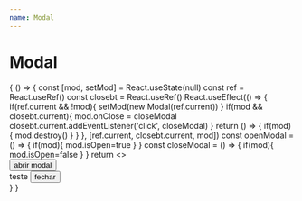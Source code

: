 ```yaml
---
name: Modal
---
```



# Modal

<Playground>
  {    
    () => {
      const [mod, setMod] = React.useState(null)
      const ref = React.useRef()
      const closebt = React.useRef()
      React.useEffect(() => {
        if(ref.current && !mod){
          setMod(new Modal(ref.current))
        }
        if(mod && closebt.current){
          mod.onClose = closeModal
          closebt.current.addEventListener('click', closeModal)
        }
        return () => {
          if(mod) {
            mod.destroy()
          }
        }
      }, [ref.current, closebt.current, mod])
      const openModal = () => {
        if(mod){
          mod.isOpen=true
        }
      }
      const closeModal = () => {
        if(mod){
          mod.isOpen=false
        }
      }
      return <>
        <div className='tw-flex'><button className='btn btn-secondary' onClick={openModal}>abrir modal</button></div>
        <div ref={ref} className='tw-flex tw-flex-col'>
          teste
          <button ref={closebt} className='btn btn-primary tw-mt-4' >fechar</button>
        </div>
      </>
    }
  }
</Playground>
